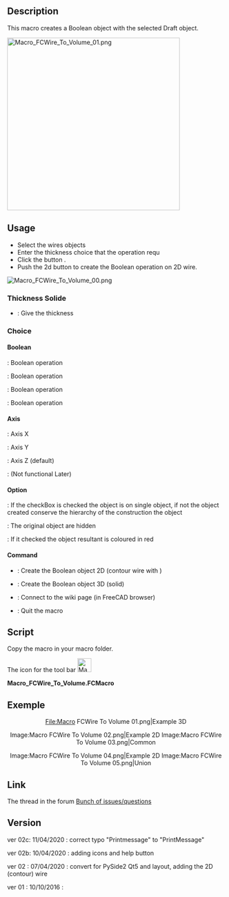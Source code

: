 <languages/>
<translate>
<!--T:1-->
{{Macro
|Name=Macro FCWire To Volume
|Icon=Macro_FCWire_To_Volume.png
|Description=Create a Boolean operation with the selected wires. Push the 2d button to create the Boolean operation on to 2D wire.
|Author=Mario52
|Version=0.02c
|Date=2020/04/11
|FCVersion=0.19
|Download=[https://www.freecadweb.org/wiki/images/f/f2/Macro_FCWire_To_Volume.png ToolBar Icon]
}}

==Description== <!--T:3-->

<!--T:37-->
This macro creates a Boolean object with the selected Draft object.

</translate>
[[File:Macro FCWire To Volume 01.png|400px]]
<translate>

==Usage== <!--T:4-->

<!--T:38-->
* Select the wires objects
* Enter the thickness choice that the operation requ
* Click the button {{KEY|Create}}.
* Push the 2d button to create the Boolean operation on 2D wire.

</translate>
[[File:Macro FCWire To Volume 00.png]]
<translate>

===Thickness Solide=== <!--T:5-->

<!--T:9-->
*{{SpinBox|SpinBox}} : Give the thickness

===Choice=== <!--T:10-->

====Boolean==== <!--T:11-->

<!--T:12-->
{{RadioButton|TRUE|Intersection}} : Boolean operation

<!--T:13-->
{{RadioButton|Substraction}} : Boolean operation

<!--T:14-->
{{RadioButton|Union}} : Boolean operation

<!--T:15-->
{{RadioButton|Xor}} : Boolean operation

====Axis==== <!--T:16-->

<!--T:17-->
{{RadioButton|X Axis}} : Axis X 

<!--T:18-->
{{RadioButton|Y Axis}} : Axis Y 

<!--T:19-->
{{RadioButton|TRUE|Z Axis}} : Axis Z (default)

<!--T:20-->
{{RadioButton|Direction}} : (Not functional Later)

====Option==== <!--T:21-->

<!--T:22-->
{{CheckBox|TRUE|Single object}} : If the checkBox is checked the object is on single object, if not the object created conserve the hierarchy of the construction the object 

<!--T:23-->
{{CheckBox|TRUE|Hidden}} : The original object are hidden

<!--T:24-->
{{CheckBox|Color}} : If it checked the object resultant is coloured in red

====Command==== <!--T:25-->

<!--T:26-->
*{{KEY|Create 2D}} : Create the Boolean object 2D (contour wire with {{Incode|Draft.makeShape2DView()}})

<!--T:27-->
*{{KEY|Create 3D}} : Create the Boolean object 3D (solid)

<!--T:28-->
*{{KEY|Help}} : Connect to the wiki page (in FreeCAD browser)

<!--T:29-->
*{{KEY|Quit}} : Quit the macro

==Script== <!--T:6-->

<!--T:39-->
Copy the macro in your macro folder. 

<!--T:7-->
The icon for the tool bar [[File:Macro FCWire To Volume.png|32px]]

</translate>

'''Macro_FCWire_To_Volume.FCMacro'''

{{MacroCode|code=
# -*- coding: utf-8 -*-
from __future__ import unicode_literals
#
"""
***************************************************************************
*   Copyright (c) 2016 2017 2018 2019 2020 <mario52>                      *
*                                                                         *
*   This file is a supplement to the FreeCAD CAx development system.      *
*                                                                         *
*   This program is free software; you can redistribute it and/or modify  *
*   it under the terms of the GNU Lesser General Public License (LGPL)    *
*   as published by the Free Software Foundation; either version 2 of     *
*   the License, or (at your option) any later version.                   *
*   for detail see the LICENCE text file.                                 *
**                                                                       **
*   Use at your own risk. The author assumes no liability for data loss.  *
*              It is advised to backup your data frequently.              *
*             If you do not trust the software do not use it.             *
**                                                                       **
*   This software is distributed in the hope that it will be useful,      *
*   but WITHOUT ANY WARRANTY; without even the implied warranty of        *
*   MERCHANTABILITY or FITNESS FOR A PARTICULAR PURPOSE.  See the         *
*   GNU Library General Public License for more details.                  *
*                                                                         *
*   You should have received a copy of the GNU Library General Public     *
*   License along with this macro; if not, write to the Free Software     *
*   Foundation, Inc., 59 Temple Place, Suite 330, Boston, MA  02111-1307  *
*   USA                                                                   *
***************************************************************************
*           WARNING! All changes in this file will be lost and            *  
*                  may cause malfunction of the program                   *
***************************************************************************
"""
#Macro_FCWire_To_Volume 10/10/2016_01, 2020/04/08_02, 2020/04/10_2b, 2020/04/11_2c
#
#OS: Windows 10 (10.0)
#Word size of OS: 64-bit
#Word size of FreeCAD: 64-bit
#Version: 0.19.20311 (Git)
#Build type: Release
#Branch: master
#Hash: 915e551bbb7e3614bc804f1ae1f65027b5432b9f
#Python version: 3.6.8
#Qt version: 5.12.1
#Coin version: 4.0.0a
#OCC version: 7.3.0
#
__title__   = "Macro_FCWire_To_Volume"
__author__  = "Mario52"
__url__     = "https://wiki.freecadweb.org/Macro_FCWire_To_Volume"
__version__ = "00.02c"
__date__    = "2020/04/11"    #YYYY/MM/DD

if int(FreeCAD.Version()[1]) < 18:      # Version de FreeCAD
    FreeCAD.Console.PrintMessage("This version " + __title__ + " rmu  work with the FreeCAD 0.18 or higher. " + "\n\n")

import PySide2
from PySide2 import (QtWidgets, QtCore, QtGui)
from PySide2.QtWidgets import (QWidget, QApplication, QSlider, QGraphicsView, QGraphicsScene, QVBoxLayout, QStyle)
from PySide2.QtGui import (QPainter, QColor, QIcon)
#from PySide2.QtSvg import *
#import PySide2.QtXml
import WebGui

import Draft, Part, PartGui, FreeCADGui, FreeCAD
from FreeCAD import Base
import math
from math import sqrt, pi, sin, cos, asin

Gui = FreeCADGui
App = FreeCAD

global create2D ; create2D = 0
global ui       ; ui       = ""
global doc

try:
    _fromUtf8 = QtCore.QString.fromUtf8
except AttributeError:
    def _fromUtf8(s):
        return s

try:
    _encoding = QtGui.QApplication.UnicodeUTF8
    def _translate(context, text, disambig):
        return QtGui.QApplication.translate(context, text, disambig, _encoding)
except AttributeError:
    def _translate(context, text, disambig):
        return QtGui.QApplication.translate(context, text, disambig)

class Ui_MainWindow(object):

    def __init__(self ):
        self.window = MainWindow
        #self.path   = FreeCAD.ConfigGet("AppHomePath")
        self.path   = FreeCAD.ConfigGet("UserAppData")
        self.path   = self.path.replace("\\","/")

        self.thicknessValue  = 0.0
        self.thicknessX      = 0.0     # extrusion
        self.thicknessY      = 0.0     # extrusion
        self.thicknessZ      = 0.0     # extrusion
        self.thicknessD      = 0.0     # extrusion

    def setupUi(self, MainWindow):
        self.window = MainWindow
        MainWindow.setObjectName(_fromUtf8("__title__"))
        MainWindow.resize(300, 300)
#        MainWindow.setMinimumSize(QtCore.QSize(300, 200))
#        MainWindow.setMaximumSize(QtCore.QSize(300, 200))
        self.centralwidget = QtWidgets.QWidget(MainWindow)

        self.groupBox0 = QtWidgets.QGroupBox()
        self.groupBox_01 = QtWidgets.QGroupBox()

        self.doubleSpinBox = QtWidgets.QDoubleSpinBox()
        self.doubleSpinBox.setMinimum(0)
        self.doubleSpinBox.setMaximum(999999.999999)
        self.doubleSpinBox.setDecimals(3)
        self.doubleSpinBox.setValue(0.0)
        self.doubleSpinBox.setAlignment(PySide2.QtCore.Qt.AlignCenter)
        self.doubleSpinBox.setSuffix(" mm")
        self.doubleSpinBox.valueChanged.connect(self.on_doubleSpinBox) ###
        ####
        self.groupBox_02 = QtWidgets.QGroupBox()

        self.GroupBox_Bool = QtWidgets.QGroupBox()
        self.RB_Intersection = QtWidgets.QRadioButton()
        self.RB_Intersection.setIcon(QtGui.QIcon.fromTheme("bool",QtGui.QIcon(":/icons/Part_Common.svg")))
        self.RB_Intersection.setChecked(True)
        self.RB_Cut = QtWidgets.QRadioButton()
        self.RB_Cut.setIcon(QtGui.QIcon.fromTheme("bool",QtGui.QIcon(":/icons/Part_Cut.svg")))
        self.RB_Union = QtWidgets.QRadioButton()
        self.RB_Union.setIcon(QtGui.QIcon.fromTheme("bool",QtGui.QIcon(":/icons/Part_Fuse.svg")))
        self.RB_Xor = QtWidgets.QRadioButton()
        self.RB_Xor.setIcon(QtGui.QIcon.fromTheme("bool",QtGui.QIcon(":/icons/Part_XOR.svg")))
        ####
        self.groupBox_Axis = QtWidgets.QGroupBox()
        self.RB_Axis_X = QtWidgets.QRadioButton()
        self.RB_Axis_X.setIcon(QtGui.QIcon.fromTheme("axis",QtGui.QIcon(":/icons/Std_CoordinateSystem.svg")))
        self.RB_Axis_Y = QtWidgets.QRadioButton()
        self.RB_Axis_Y.setIcon(QtGui.QIcon.fromTheme("axis",QtGui.QIcon(":/icons/Std_CoordinateSystem.svg")))
        self.RB_Axis_Z = QtWidgets.QRadioButton()
        self.RB_Axis_Z.setChecked(True)
        self.RB_Axis_Z.setIcon(QtGui.QIcon.fromTheme("axis",QtGui.QIcon(":/icons/Std_CoordinateSystem.svg")))
        self.RB_Axis_D = QtWidgets.QRadioButton()
        self.RB_Axis_D.setEnabled(False)
        self.RB_Axis_D.setIcon(QtGui.QIcon.fromTheme("axis",QtGui.QIcon(":/icons/Part_Line_Parametric.svg")))#Std_CoordinateSystem
        ####
        self.groupBox_03 = QtWidgets.QGroupBox()
        self.checkBox_01 = QtWidgets.QCheckBox()
        self.checkBox_01.setChecked(True)             #  # False
        self.checkBox_01.setIcon(QtGui.QIcon.fromTheme("part",QtGui.QIcon(":/icons/Tree_Part.svg")))
        self.checkBox_01.clicked.connect(self.on_checkBox_01) ###

        self.CB_Create_2D_Visible = QtWidgets.QCheckBox()
        self.CB_Create_2D_Visible.setChecked(True)    #    # False
        self.CB_Create_2D_Visible.clicked.connect(self.on_CB_Create_2D_Visible) ###
#        self.CB_Create_2D_Visible.setIcon(QtGui.QIcon.fromTheme("draft",QtGui.QIcon(":/icons/dagViewVisible.svg")))#

        self.CB_Colorer = QtWidgets.QCheckBox()
        self.CB_Colorer.setChecked(False)             # True   # 
        self.CB_Colorer.setIcon(QtGui.QIcon.fromTheme("part",QtGui.QIcon(":/icons/colors.svg")))
        ####
        self.groupBox_04 = QtWidgets.QGroupBox()
        self.PB_Create_2D = QtWidgets.QPushButton()
        self.PB_Create_2D.clicked.connect(self.on_PB_Create_2D) ###
        self.PB_Create_2D.setIcon(QIcon(QApplication.style().standardIcon(QStyle.SP_DialogOkButton))) #
        self.PB_Create = QtWidgets.QPushButton()
        self.PB_Create.clicked.connect(self.on_PB_Create) ###
        self.PB_Create.setIcon(QIcon(QApplication.style().standardIcon(QStyle.SP_DialogOkButton))) #
        self.PB_Help = QtWidgets.QPushButton()
        self.PB_Help.clicked.connect(self.on_PB_Help) ###
        self.PB_Help.setIcon(QIcon(QApplication.style().standardIcon(QStyle.SP_MessageBoxQuestion))) #
        self.PB_Quit = QtWidgets.QPushButton()
        self.PB_Quit.clicked.connect(self.on_PB_Quit) ###
        self.PB_Quit.setIcon(QIcon(QApplication.style().standardIcon(QStyle.SP_DialogCloseButton))) #

        ####gridLayout####
        self.gridLayout0 = QtWidgets.QGridLayout(self.centralwidget)
        self.gridLayout0.setContentsMargins(10, 10, 10, 10)
        self.gridLayout0.addWidget(self.groupBox0, 0, 0, 1, 1)
        ####
        self.gridLayout = QtWidgets.QGridLayout(self.groupBox0)
        self.gridLayout.setContentsMargins(10, 10, 10, 10)
        ####
        self.gridLayout_02 = QtWidgets.QGridLayout(self.groupBox_01)
        self.gridLayout_02.setContentsMargins(10, 10, 10, 10)
        self.gridLayout_02.addWidget(self.doubleSpinBox, 0, 0, 1, 1)
        self.gridLayout.addWidget(self.groupBox_01, 0, 0, 1, 2)
        ####
        self.gridLayout_03 = QtWidgets.QGridLayout(self.groupBox_02)
        self.gridLayout_03.setContentsMargins(10, 10, 10, 10)
        self.gridLayout_03.addWidget(self.groupBox_02, 0, 0, 1, 1)
        ####
        self.gridLayout_04 = QtWidgets.QGridLayout(self.GroupBox_Bool)
        self.gridLayout_04.setContentsMargins(10, 10, 10, 10)
        self.gridLayout_04.addWidget(self.RB_Intersection, 0, 0, 1, 1)
        self.gridLayout_04.addWidget(self.RB_Cut, 1, 0, 1, 1)
        self.gridLayout_04.addWidget(self.RB_Union, 2, 0, 1, 1)
        self.gridLayout_04.addWidget(self.RB_Xor, 3, 0, 1, 1)
        self.gridLayout_03.addWidget(self.GroupBox_Bool, 0, 0, 1, 1)
        ####
        self.gridLayout_05 = QtWidgets.QGridLayout(self.groupBox_Axis)
        self.gridLayout_05.setContentsMargins(10, 10, 10, 10)
        self.gridLayout_05.addWidget(self.RB_Axis_X, 0, 0, 1, 1)
        self.gridLayout_05.addWidget(self.RB_Axis_Y, 1, 0, 1, 1)
        self.gridLayout_05.addWidget(self.RB_Axis_Z, 2, 0, 1, 1)
        self.gridLayout_05.addWidget(self.RB_Axis_D, 3, 0, 1, 1)
        self.gridLayout_03.addWidget(self.groupBox_Axis, 0, 1, 1, 1)
        self.gridLayout.addWidget(self.groupBox_02, 1, 0, 1, 2)
        ####
        self.gridLayout_06 = QtWidgets.QGridLayout(self.groupBox_03)
        self.gridLayout_06.setContentsMargins(10, 10, 10, 10)
        self.gridLayout_06.addWidget(self.checkBox_01, 0, 0, 1, 1)
        self.gridLayout_06.addWidget(self.CB_Create_2D_Visible, 0, 1, 1, 1)
        self.gridLayout_06.addWidget(self.CB_Colorer, 0, 2, 1, 1)
        self.gridLayout.addWidget(self.groupBox_03, 2, 0, 1, 2)
        ####
        self.gridLayout_07 = QtWidgets.QGridLayout(self.groupBox_04)
        self.gridLayout_07.setContentsMargins(10, 10, 10, 10)
        self.gridLayout_07.addWidget(self.PB_Create_2D, 0, 0, 1, 1)
        self.gridLayout_07.addWidget(self.PB_Create, 0, 1, 1, 1)
        self.gridLayout_07.addWidget(self.PB_Help, 1, 0, 1, 1)
        self.gridLayout_07.addWidget(self.PB_Quit, 1, 1, 1, 1)
        self.gridLayout.addWidget(self.groupBox_04, 3, 0, 1, 2)
        ####gridLayout####

        MainWindow.setCentralWidget(self.centralwidget)
        self.retranslateUi(MainWindow)
        QtCore.QMetaObject.connectSlotsByName(MainWindow)

    def retranslateUi(self, MainWindow):
        _translate = QtCore.QCoreApplication.translate
        MainWindow.setWindowTitle("FCWire To Volume")
        MainWindow.setWindowFlags(PySide2.QtCore.Qt.WindowStaysOnTopHint)        # PySide2 cette fonction met la fenetre en avant

        self.groupBox0.setTitle(_translate("MainWindow", "Ver : " + __version__ + " : " + __date__) + " rmu") #__title__ + " " +
        self.groupBox_01.setTitle(_translate("MainWindow", "Thickness Solide"))
        self.groupBox_02.setTitle(_translate("MainWindow", "Choice"))

        self.GroupBox_Bool.setTitle(_translate("MainWindow", "Boolean"))
        self.RB_Intersection.setText(_translate("MainWindow", "Intersection"))
        self.RB_Cut.setText(_translate("MainWindow", "Substraction"))
        self.RB_Union.setText(_translate("MainWindow", "Union"))
        self.RB_Xor.setText(_translate("MainWindow", "Xor"))

        self.groupBox_Axis.setTitle(_translate("MainWindow", "Axis"))
        self.RB_Axis_X.setText(_translate("MainWindow", "X Axis"))
        self.RB_Axis_X.setToolTip(_translate("MainWindow", "Plane YZ extrude direction X"))
        self.RB_Axis_Y.setText(_translate("MainWindow", "Y Axis"))
        self.RB_Axis_Y.setToolTip(_translate("MainWindow", "Plane XZ extrude direction Y"))
        self.RB_Axis_Z.setText(_translate("MainWindow", "Z Axis"))
        self.RB_Axis_Z.setToolTip(_translate("MainWindow", "Plane XY extrude direction Z"))
        self.RB_Axis_D.setText(_translate("MainWindow", "Direction"))
        self.RB_Axis_D.setToolTip(_translate("MainWindow", "Extrude direction (for later)"))

        self.groupBox_03.setTitle(_translate("MainWindow", "Option"))
        self.checkBox_01.setText(_translate("MainWindow", "Single object"))
        self.checkBox_01.setToolTip(_translate("MainWindow", "Check this checkBox"+"\n"+
                                               "for create single object"))
        self.CB_Create_2D_Visible.setText(_translate("MainWindow", "Hidden"))
        self.CB_Create_2D_Visible.setToolTip(_translate("MainWindow", "The object used are Hidden"))
        self.CB_Colorer.setText(_translate("MainWindow", "Color"))
        self.CB_Colorer.setToolTip(_translate("MainWindow", "If is checked the result is colored in red"))
        self.groupBox_04.setTitle(_translate("MainWindow", "Command"))
        self.PB_Create_2D.setText(_translate("MainWindow", "Create 2D"))
        self.PB_Create_2D.setToolTip(_translate("MainWindow", "This button Create 2D object (Draft.makeShape2DView)" + "\n" +
                                                "The projection is make in the Z axis" + "\n" +
                                                "The selection order is decisive for the desired result (Substraction)"))
        self.PB_Create.setText(_translate("MainWindow", "Create 3D"))
        self.PB_Create.setToolTip(_translate("MainWindow", "Create the object 3D" + "\n" +
                                             "The selection order is decisive for the desired result (Substraction)"))
        self.PB_Help.setText(_translate("MainWindow", "Help"))
        self.PB_Help.setToolTip(_translate("MainWindow", "Display the wiki page in the FreeCAD browser"))
        self.PB_Quit.setText(_translate("MainWindow", "Quit"))
        self.PB_Quit.setToolTip(_translate("MainWindow", "Quit Wire to volume, Salut"))


    def on_doubleSpinBox(self,value):
        self.thicknessValue = value
        self.doubleSpinBox.setStyleSheet("Base")
        self.PB_Create_2D.setStyleSheet("Base")
        self.PB_Create.setStyleSheet("Base")

    def on_checkBox_01(self):
        if self.checkBox_01.isChecked():
            self.checkBox_01.setIcon(QtGui.QIcon.fromTheme("part",QtGui.QIcon(":/icons/Tree_Part.svg")))
            self.checkBox_01.setText(u"Single object")
        else:
            self.checkBox_01.setIcon(QtGui.QIcon.fromTheme("part",QtGui.QIcon(":/icons/sel-instance.svg")))
            self.checkBox_01.setText(u"Objects")

    def on_CB_Create_2D_Visible(self):
        if self.CB_Create_2D_Visible.isChecked():
#            self.CB_Create_2D_Visible.setIcon(QtGui.QIcon.fromTheme("draft",QtGui.QIcon(":/icons/dagViewVisible.svg")))#
            self.CB_Create_2D_Visible.setIcon(QtGui.QIcon.fromTheme("part",QtGui.QIcon("")))
            self.CB_Create_2D_Visible.setText(u"Hidden")
        else:
            self.CB_Create_2D_Visible.setIcon(QtGui.QIcon.fromTheme("part",QtGui.QIcon(":/icons/dagViewVisible.svg")))
            self.CB_Create_2D_Visible.setText(u"Visible")

    def on_PB_Create_2D(self):
        global create2D
        global ui

        sel = FreeCADGui.Selection.getSelection()
        self.PB_Create_2D.setStyleSheet("Base")
        self.PB_Create.setStyleSheet("Base")
        if len(sel) < 2:
            create2D = 0
            self.PB_Create_2D.setStyleSheet("background-color: white;\n"
                                            "border:2px solid rgb(239, 41, 41);")  # bord white and red
        else:
            create2D = 1
            self.thicknessValue = 1.0
            self.doubleSpinBox.setValue(self.thicknessValue)
            self.RB_Axis_Z.setChecked(True)
            ui.on_PB_Create()
        
    def on_PB_Create(self):
        global create2D
        global doc

        selectionObjects = FreeCADGui.Selection.getSelection()
        self.doubleSpinBox.setStyleSheet("Base")
        self.PB_Create_2D.setStyleSheet("Base")
        self.PB_Create.setStyleSheet("Base")
        noface = 0
        ####
        if create2D > 0:
            lab00 = selectionObjects[0].Label
            lab01 = selectionObjects[1].Label
            boolChoice = ""
            if self.RB_Intersection.isChecked():
                boolChoice = "Comm"
            elif self.RB_Cut.isChecked():
                boolChoice = "Subs"
            elif self.RB_Union.isChecked():
                boolChoice = "Unio"
            elif self.RB_Xor.isChecked():
                boolChoice = "Diff"

            if self.checkBox_01.isChecked():
                None
            else:
                FCSpring = FreeCAD.ActiveDocument.addObject("App::DocumentObjectGroup","Wire2D_" + lab00 + "_" + boolChoice + "_" +lab01)
        ####
        try:
            selectedEdge = FreeCADGui.Selection.getSelectionEx()[0].SubObjects[0] # select one element SubObjects
            if str(selectedEdge)[1:5] == "Face":
                noface = 1
        except Exception:
            None

        selectionDuplicate  = []
        del selectionDuplicate[:]
        p  = []
        del p[:]
        
        try:
            ###########
            self.thicknessX = 0.0
            self.thicknessY = 0.0
            self.thicknessZ = 0.0
        #        self.thicknessD = 0.0
        
            if self.RB_Axis_X.isChecked():
                self.thicknessX = self.thicknessValue
            if self.RB_Axis_Y.isChecked():
                self.thicknessY = self.thicknessValue
            if self.RB_Axis_Z.isChecked():
                self.thicknessZ = self.thicknessValue
        #        if self.RB_Axis_D.isChecked():
        #            self.thicknessD = self.thicknessValue
            ###########
        
            if (len(selectionObjects) >= 2) and (noface == 0) and (self.thicknessX + self.thicknessY + self.thicknessZ != 0.0):
                for i in selectionObjects:            # duplicate object
                    Part.show(i.Shape.copy())
                    sD = doc.ActiveObject
                    sD.Label = i.Name
                    selectionDuplicate.append(sD)
            
                for i in (selectionDuplicate):        # extrude object
                    a = Draft.extrude(i,Base.Vector(self.thicknessX,self.thicknessY,self.thicknessZ))    # axis extrude X Y Z
                    a.Solid = True
                    p.append(a)
            
                if self.RB_Intersection.isChecked():
                    name = "Common_" + selectionDuplicate[0].Label         ## create Common_
                    tx = doc.addObject("Part::MultiCommon",name)
                    tx.Shapes = p
                    doc.recompute()
                    if self.checkBox_01.isChecked():
                        Part.show(tx.Shape)
                        singleO = App.ActiveDocument.ActiveObject
                        singleO.Label = name
                        doc.removeObject(tx.Name)
                        for i in range(len(selectionDuplicate)):
                            doc.removeObject(selectionDuplicate[i].Name)
                            doc.removeObject(p[i].Name)
                    if self.CB_Colorer.isChecked():
                        FreeCADGui.ActiveDocument.ActiveObject.ShapeColor = (1.0,0.0,0.0)
                    App.Console.PrintMessage("RB_Intersection ")
        
                elif self.RB_Cut.isChecked():
                    name = str("Cut_" + selectionDuplicate[0].Label)       ## create Cut_
                    tx = doc.addObject("Part::Cut",name)
                    tx.Base = p[0]
                    tx.Tool = p[1]
                    doc.recompute()
                    if self.checkBox_01.isChecked():
                        Part.show(tx.Shape)
                        singleO = App.ActiveDocument.ActiveObject
                        singleO.Label = name
                        doc.removeObject(tx.Name)
                        for i in range(len(selectionDuplicate)):
                            doc.removeObject(selectionDuplicate[i].Name)
                            doc.removeObject(p[i].Name)
                    if self.CB_Colorer.isChecked():
                        FreeCADGui.ActiveDocument.ActiveObject.ShapeColor = (1.0,0.0,0.0)
                    App.Console.PrintMessage("RB_Cut ")
            
                elif self.RB_Union.isChecked():
                    name = str("Fusion_" + selectionDuplicate[0].Label)    ## create Fusion_
                    tx = doc.addObject("Part::MultiFuse",name)
                    tx.Shapes = p
                    doc.recompute()
                    if self.checkBox_01.isChecked():
                        Part.show(tx.Shape)
                        singleO = App.ActiveDocument.ActiveObject
                        singleO.Label = name
                        doc.removeObject(tx.Name)
                        for i in range(len(selectionDuplicate)):
                            doc.removeObject(selectionDuplicate[i].Name)
                            doc.removeObject(p[i].Name)
                    if self.CB_Colorer.isChecked():
                        FreeCADGui.ActiveDocument.ActiveObject.ShapeColor = (1.0,0.0,0.0)
                    App.Console.PrintMessage("RB_Union")
            
                elif self.RB_Xor.isChecked():
                    name = "CommonD_" + selectionDuplicate[0].Label        ##
                    commun = doc.addObject("Part::MultiCommon",name)
                    commun.Shapes = p
                    name = str("FusionD_" + selectionDuplicate[0].Label)   ##
                    fusion = doc.addObject("Part::MultiFuse",name)
                    fusion.Shapes = p
                    name = str("Difference_" + selectionDuplicate[0].Label)## create Difference_
                    difference = doc.addObject("Part::Cut",name)
                    difference.Base = fusion
                    difference.Tool = commun
                    doc.recompute()
                    if self.checkBox_01.isChecked():
                        Part.show(difference.Shape)
                        singleO = App.ActiveDocument.ActiveObject
                        singleO.Label = name
                        doc.removeObject(commun.Name)
                        doc.removeObject(fusion.Name)
                        doc.removeObject(difference.Name)
                        for i in range(len(selectionDuplicate)):
                            doc.removeObject(selectionDuplicate[i].Name)
                            doc.removeObject(p[i].Name)
                    if self.CB_Colorer.isChecked():
                        FreeCADGui.ActiveDocument.ActiveObject.ShapeColor = (1.0,0.0,0.0)
                    App.Console.PrintMessage("RB_Xor ")
            
                doc.recompute()
                App.Console.PrintMessage(str(self.thicknessX)+" "+str(self.thicknessY)+" "+str(self.thicknessZ) + "\n")
            else:
                if (self.thicknessX + self.thicknessY + self.thicknessZ == 0.0):
                    App.Console.PrintError("Thickness = 0" + "\n")
                    self.doubleSpinBox.setStyleSheet("background-color: white;\n"
                                                     "border:2px solid rgb(239, 41, 41);")  # bord white and red
                else:
                    App.Console.PrintError("Not for Face" + "\n")
        
            #### section 2D
            if create2D > 0:
                objSolid = App.ActiveDocument.getObject(FreeCAD.ActiveDocument.ActiveObject.Name)
                objSolid.Label = "objSolid"
        
                object2D = Draft.makeShape2DView(objSolid)
                object2D.Label = "object2D"
                FreeCAD.ActiveDocument.recompute()
        
                Gui.Selection.clearSelection()
                Gui.Selection.addSelection(object2D)
        
                if self.CB_Create_2D_Visible.isChecked():
                    FreeCADGui.ActiveDocument.getObject(objSolid.Name).Visibility = False
                else:
                    FreeCADGui.ActiveDocument.getObject(objSolid.Name).ShapeColor = (1.0,0.0,0.0)
                    FreeCADGui.ActiveDocument.getObject(objSolid.Name).Transparency = 80
        
                if self.CB_Colorer.isChecked():
                    FreeCADGui.ActiveDocument.getObject(object2D.Name).LineColor = (1.0,0.0,0.0)
        
                ##### bon ordre pour effacer
                if self.checkBox_01.isChecked():
                    Part.show(object2D.Shape.copy())
                    if self.CB_Colorer.isChecked():
                        FreeCADGui.ActiveDocument.ActiveObject.LineColor = (1.0,0.0,0.0)
                    App.ActiveDocument.ActiveObject.Label = ("Wire2D_" + lab00 + "_" + boolChoice + "_" +lab01)
                    doc.removeObject(object2D.Name)
                    doc.removeObject(objSolid.Name)
                else:
                    FCSpring.addObject(objSolid)
                    FCSpring.addObject(object2D)
        
            if self.CB_Create_2D_Visible.isChecked():
                FreeCADGui.ActiveDocument.getObject(selectionObjects[0].Name).Visibility = False
                FreeCADGui.ActiveDocument.getObject(selectionObjects[1].Name).Visibility = False
            #### section 2D
        
            create2D = 0
            FreeCAD.ActiveDocument.recompute()
        except Exception:
            print( "Wrong selection or operation")
            self.PB_Create.setStyleSheet("background-color: white;\n"
                                         "border:2px solid rgb(239, 41, 41);")  # bord white and red

    def on_PB_Help(self): # 
        WebGui.openBrowser("https://wiki.freecadweb.org/Macro_FCWire_To_Volume")
        App.Console.PrintMessage("https://wiki.freecadweb.org/Macro_FCWire_To_Volume" + "\n")

    def on_PB_Quit(self):                        # Quit
        App.Console.PrintMessage(str("Fin FCWire To Volume ")+"\n")
        self.window.hide()

    ####

doc = FreeCAD.ActiveDocument
if doc == None:
    doc = FreeCAD.newDocument()

MainWindow = QtWidgets.QMainWindow()
ui = Ui_MainWindow()
ui.setupUi(MainWindow)
MainWindow.show()

}}
<translate>

==Exemple== <!--T:30-->

<!--T:40-->
<center>
<gallery widths="300" heights="280">
File:Macro FCWire To Volume 01.png|Example 3D
</gallery>
</center>

<!--T:41-->
<center>
<gallery widths="300" heights="280">
Image:Macro FCWire To Volume 02.png|Example 2D
Image:Macro FCWire To Volume 03.png|Common
</gallery>
</center>

<!--T:42-->
<center>
<gallery widths="300" heights="280">
Image:Macro FCWire To Volume 04.png|Example 2D
Image:Macro FCWire To Volume 05.png|Union
</gallery>
</center>

==Link== <!--T:8-->

<!--T:31-->
The thread in the forum [http://forum.freecadweb.org/viewtopic.php?f=3&t=16570&start=50 Bunch of issues/questions]

==Version== <!--T:32-->

<!--T:36-->
ver 02c: 11/04/2020 : correct typo "Printmessage" to "PrintMessage"

<!--T:33-->
ver 02b: 10/04/2020 : adding icons and help button

<!--T:34-->
ver 02 : 07/04/2020 : convert for PySide2 Qt5 and layout, adding the 2D (contour) wire

<!--T:35-->
ver 01 : 10/10/2016 : 

</translate>